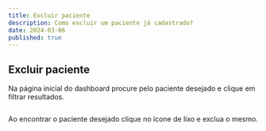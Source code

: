 ```yaml
---
title: Excluir paciente
description: Como excluir um paciente já cadastrado?
date: 2024-03-06
published: true
---
```


## Excluir paciente

Na página inicial do dashboard procure pelo paciente desejado e clique em filtrar resultados.

<Image 
  src="/images/tabela-de-pacientes.jpg" 
  alt="" 
  width={800} 
  height={600} 
  quality={100}
  className="rounded-md" 
/>

Ao encontrar o paciente desejado clique no ícone de lixo e exclua o mesmo.

<Image 
  src="/images/excluir-btn-paciente.jpg" 
  alt="" 
  width={800} 
  height={600} 
  quality={100}
  className="rounded-md" 
/>


